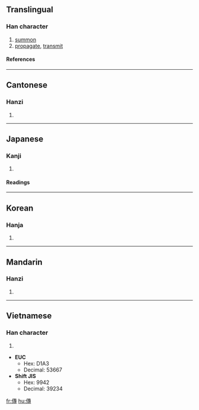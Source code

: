 {{see|传|伝}}

==Translingual==
===Han character===
{{Han char|rn=9|rad=人|as=11|sn=13|four=2524<sub>3</sub>|canj=人十戈戈 (OJII)}}
# [[summon]]
# [[propagate]], [[transmit]]
====References====
{{Han ref|kx=0114.230|dkj=01019|dj=0243.020|hdz=10208.090|uh=50B3|ud=20659|bh=B6C7|bd=46791}}
----
==Cantonese==
===Hanzi===
{{yue-hanzi|jyut=|y=chyun4}}
# {{defn|Cantonese}}
----
==Japanese==
===Kanji===
{{ja-kanji|grade=|rs=人11}}
# {{defn|Japanese}} 
====Readings====
{{ja-readings|on=[[でん]] (den), [[てん]] (ten)|kun=[[つたえる]] (tsutaeru)}}
----
==Korean==
===Hanja===
{{ko-hanja|hangeul=전|rv=jeon|mr=chŏn}}
# {{defn|Korean}}
----
==Mandarin==
===Hanzi===
{{cmn-hanzi|sim=传|pin=[[chuán]] ([[chuan2]])|wg=ch'uan<sup>2</sup>}}
# {{defn|Mandarin}}
----
==Vietnamese==
===Han character===
{{vi-hantu|truyền}}
# {{defn|Vietnamese}}

* '''EUC'''
** Hex: D1A3
** Decimal: 53667
* '''Shift JIS'''
** Hex: 9942
** Decimal: 39234

[[fr:傳]]
[[hu:傳]]